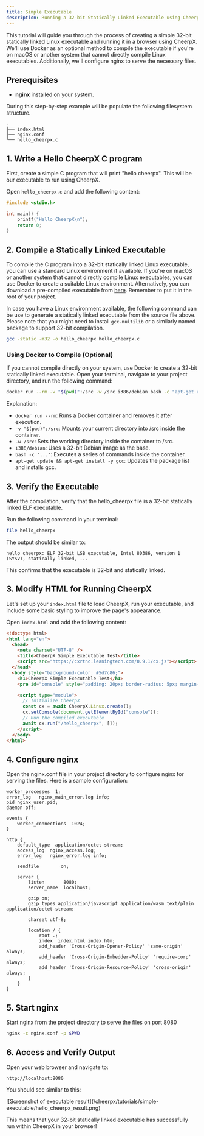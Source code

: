 ```yaml
---
title: Simple Executable
description: Running a 32-bit Statically Linked Executable using CheerpX
---
```



This tutorial will guide you through the process of creating a simple 32-bit statically linked Linux executable and running it in a browser using CheerpX. We'll use Docker as an optional method to compile the executable if you're on macOS or another system that cannot directly compile Linux executables. Additionally, we'll configure nginx to serve the necessary files.

## Prerequisites

- **nginx** installed on your system.

During this step-by-step example will be populate the following filesystem structure.

```
.
├── index.html
├── nginx.conf
└── hello_cheerpx.c
```

## 1. Write a Hello CheerpX C program

First, create a simple C program that will print "hello cheerpx". This will be our executable to run using CheerpX.

Open `hello_cheerpx.c` and add the following content:

```c title="hello_cheerpx.c"
#include <stdio.h>

int main() {
    printf("Hello CheerpX\n");
    return 0;
}
```

## 2. Compile a Statically Linked Executable

To compile the C program into a 32-bit statically linked Linux executable, you can use a standard Linux environment if available. If you're on macOS or another system that cannot directly compile Linux executables, you can use Docker to create a suitable Linux environment. Alternatively, you can download a pre-compiled executable from [here](/cheerpx/tutorials/simple-executable/hello_cheerpx). Remember to put it in the root of your project.

In case you have a Linux environment available, the following command can be use to generate a statically linked executable from the source file above. Please note that you might need to install `gcc-multilib` or a similarly named package to support 32-bit compilation.

```sh
gcc -static -m32 -o hello_cheerpx hello_cheerpx.c
```

### Using Docker to Compile (Optional)

If you cannot compile directly on your system, use Docker to create a 32-bit statically linked executable. Open your terminal, navigate to your project directory, and run the following command:

```sh
docker run --rm -v "$(pwd)":/src -w /src i386/debian bash -c "apt-get update && apt-get install -y gcc && gcc -static -m32 -o hello_cheerpx hello_cheerpx.c"
```

Explanation:

- `docker run --rm`: Runs a Docker container and removes it after execution.
- `-v "$(pwd)":/src`: Mounts your current directory into /src inside the container.
- `-w /src`: Sets the working directory inside the container to /src.
- `i386/debian`: Uses a 32-bit Debian image as the base.
- `bash -c "..."`: Executes a series of commands inside the container.
- `apt-get update && apt-get install -y gcc`: Updates the package list and installs gcc.

## 3. Verify the Executable

After the compilation, verify that the hello_cheerpx file is a 32-bit statically linked ELF executable.

Run the following command in your terminal:

```sh
file hello_cheerpx
```

The output should be similar to:

```
hello_cheerpx: ELF 32-bit LSB executable, Intel 80386, version 1 (SYSV), statically linked, ...
```

This confirms that the executable is 32-bit and statically linked.

## 3. Modify HTML for Running CheerpX

Let's set up your `index.html` file to load CheerpX, run your executable, and include some basic styling to improve the page's appearance.

Open `index.html` and add the following content:

```html title="index.html"
<!doctype html>
<html lang="en">
  <head>
    <meta charset="UTF-8" />
    <title>CheerpX Simple Executable Test</title>
    <script src="https://cxrtnc.leaningtech.com/0.9.1/cx.js"></script>
  </head>
  <body style="background-color: #5d7c86;">
    <h1>CheerpX Simple Executable Test</h1>
    <pre id="console" style="padding: 20px; border-radius: 5px; margin-top: 20px;"></pre>

    <script type="module">
      // Initialize CheerpX
      const cx = await CheerpX.Linux.create();
      cx.setConsole(document.getElementById("console"));
      // Run the compiled executable
      await cx.run("/hello_cheerpx", []);
    </script>
  </body>
</html>
```

## 4. Configure nginx

Open the nginx.conf file in your project directory to configure nginx for serving the files. Here is a sample configuration:

```
worker_processes  1;
error_log   nginx_main_error.log info;
pid nginx_user.pid;
daemon off;

events {
    worker_connections  1024;
}

http {
    default_type  application/octet-stream;
    access_log  nginx_access.log;
    error_log   nginx_error.log info;

    sendfile        on;

    server {
        listen       8080;
        server_name  localhost;

        gzip on;
        gzip_types application/javascript application/wasm text/plain application/octet-stream;

        charset utf-8;

        location / {
            root .;
            index  index.html index.htm;
            add_header 'Cross-Origin-Opener-Policy' 'same-origin' always;
            add_header 'Cross-Origin-Embedder-Policy' 'require-corp' always;
            add_header 'Cross-Origin-Resource-Policy' 'cross-origin' always;
        }
    }
}
```

## 5. Start nginx

Start nginx from the project directory to serve the files on port 8080

```sh
nginx -c nginx.conf -p $PWD
```

## 6. Access and Verify Output

Open your web browser and navigate to:

```
http://localhost:8080
```

You should see similar to this:

<div class="mx-48">
	![Screenshot of executable
	result](/cheerpx/tutorials/simple-executable/hello_cheerpx_result.png)
</div>

This means that your 32-bit statically linked executable has successfully run within CheerpX in your browser!
